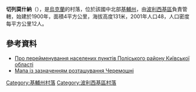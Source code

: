 {{coord|51|12|26|N|29|50|13|E|scale:30000|display=title}}

'''切列莫什納'''（{{lang-uk|Черемошна}}），是[[烏克蘭|烏克蘭]]的村落，位於該國中北部[[基輔州|基輔州]]，由[[波利西基區|波利西基區]]負責管轄，始建於1900年，面積4平方公里，海拔高度131米，2001年人口48，人口密度每平方公里12人。

==參考資料==
*[http://kor.gov.ua/node/902 Про перейменування населених пунктів Поліського району Київської області]{{dead link|date=2017年11月 |bot=InternetArchiveBot |fix-attempted=yes }}
*[http://maps.vlasenko.net/ua/kyivska/ivankivskyj/bychky/  Мапа із зазначенням розташування Черемошні] {{Wayback|url=http://maps.vlasenko.net/ua/kyivska/ivankivskyj/bychky/ |date=20161018202601 }}

{{DEFAULTSORT:Черемошна}}
[[Category:基輔州村落|Category:基輔州村落]]
[[Category:波利西基區村落|Category:波利西基區村落]]


{{Kiev-geo-stub}}